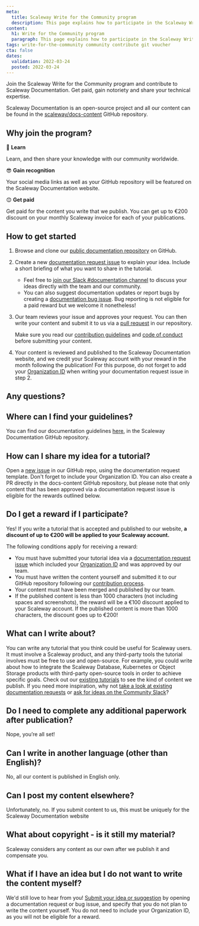 ```yaml
---
meta:
  title: Scaleway Write for the Community program
  description: This page explains how to participate in the Scaleway Write for the Community program.
content:
  h1: Write for the Community program
  paragraph: This page explains how to participate in the Scaleway Write for the Community program.
tags: write-for-the-community community contribute git voucher
cta: false
dates:
  validation: 2022-03-24
  posted: 2022-03-24
---
```


<Lightbox src="scaleway-write-for-community-2x.webp" size="large" alt="" />

Join the Scaleway Write for the Community program and contribute to Scaleway Documentation. Get paid, gain notoriety and share your technical expertise. 

Scaleway Documentation is an open-source project and all our content can be found in the [scaleway/docs-content](https://github.com/scaleway/docs-content/) GitHub repository. 

## Why join the program?

🙆 **Learn**

Learn, and then share your knowledge with our community worldwide.

😎 **Gain recognition**

Your social media links as well as your GitHub repository will be featured on the Scaleway Documentation website.

😊 **Get paid**

Get paid for the content you write that we publish. You can get up to €200 discount on your monthly Scaleway invoice for each of your publications. 

## How to get started

1. Browse and clone our [public documentation repository](https://github.com/scaleway/docs-content/blob/main/docs/CONTRIBUTING.md#use-repository-locally) on GitHub.

2. Create a new [documentation request issue](https://github.com/scaleway/docs-content/issues/new?assignees=&labels=Documentation+Request&template=doc_request.yaml&title=%5B%F0%9F%91%A9%E2%80%8D%F0%9F%92%BB+Documentation+Request%5D%3A+) to explain your idea. Include a short briefing of what you want to share in the tutorial.

    <Message type="tip">

    - Feel free to [join our Slack #documentation channel](https://scaleway-community.slack.com/archives/C01J2BT8TGX) to discuss your ideas directly with the team and our community. 
    - You can also suggest documentation updates or report bugs by creating a [documentation bug issue](https://github.com/scaleway/docs-content/issues/new?assignees=&labels=Documentation+Bug&template=doc_bug.yaml&title=%5B%F0%9F%90%9E+Documentation+Bug%5D%3A+). Bug reporting is not eligible for a paid reward but we welcome it nonetheless!
        
    </Message>

3. Our team reviews your issue and approves your request. You can then write your content and submit it to us via a [pull request](https://github.com/scaleway/docs-content/pulls) in our repository.

    <Message type="important">
    
    Make sure you read our [contribution guidelines](https://github.com/scaleway/docs-content/blob/854cc72797d4103d0475f35f977f32339d6e94f5/docs/CONTRIBUTING.md) and [code of conduct](https://github.com/scaleway/docs-content/blob/854cc72797d4103d0475f35f977f32339d6e94f5/docs/CODE_OF_CONDUCT.md) before submitting your content. 

    </Message>

4. Your content is reviewed and published to the Scaleway Documentation website, and we credit your Scaleway account with your reward in the month following the publication! For this purpose, do not forget to add your [Organization ID](/console/my-project/how-to/join-an-organization/#how-to-retrieve-your-organization-id) when writing your documentation request issue in step 2.

## Any questions?

<Concept>

## Where can I find your guidelines?

You can find our documentation guidelines [here](https://github.com/scaleway/docs-content/blob/854cc72797d4103d0475f35f977f32339d6e94f5/docs/CONTRIBUTING.md), in the Scaleway Documentation GitHub repository.

</Concept>

<Concept> 

## How can I share my idea for a tutorial?

Open a [new issue](https://github.com/scaleway/docs-content/issues/new?assignees=&labels=Documentation+Request&template=doc_request.yaml&title=%5B%F0%9F%91%A9%E2%80%8D%F0%9F%92%BB+Documentation+Request%5D%3A+) in our GitHub repo, using the documentation request template. Don't forget to include your Organization ID. You can also create a PR directly in the docs-content GitHub repository, but please note that only content that has been approved via a documentation request issue is eligible for the rewards outlined below.

</Concept>

<Concept>

## Do I get a reward if I participate?

Yes! If you write a tutorial that is accepted and published to our website, **a discount of up to €200 will be applied to your Scaleway account.** 

<Message type="note">

The following conditions apply for receiving a reward:
- You must have submitted your tutorial idea via a [documentation request issue](https://github.com/scaleway/docs-content/issues/new?assignees=&labels=Documentation+Request&template=doc_request.yaml&title=%5B%F0%9F%91%A9%E2%80%8D%F0%9F%92%BB+Documentation+Request%5D%3A+) which included your [Organization ID](/console/my-project/how-to/join-an-organization/#how-to-retrieve-your-organization-id) and was approved by our team.
- You must have written the content yourself and submitted it to our GitHub repository following our [contribution process](https://github.com/scaleway/docs-content/blob/main/docs/CONTRIBUTING.md).
- Your content must have been merged and published by our team.
- If the published content is less than 1000 characters (not including spaces and screenshots), the reward will be a €100 discount applied to your Scaleway account. If the published content is more than 1000 characters, the discount goes up to €200!

</Message>

</Concept>

<Concept>

## What can I write about?

You can write any tutorial that you think could be useful for Scaleway users. It must involve a Scaleway product, and any third-party tools the tutorial involves must be free to use and open-source. For example, you could write about how to integrate the Scaleway Database, Kubernetes or Object Storage products with third-party open-source tools in order to achieve specific goals. Check out our [existing tutorials](https://www.scaleway.com/en/docs/tutorials/) to see the kind of content we publish. If you need more inspiration, why not [take a look at existing documentation requests](https://github.com/scaleway/docs-content/issues) or [ask for ideas on the Community Slack](https://scaleway-community.slack.com/archives/C01J2BT8TGX)?

</Concept>

<Concept>

## Do I need to complete any additional paperwork after publication?

Nope, you’re all set! 

</Concept>

<Concept>

## Can I write in another language (other than English)?

No, all our content is published in English only.

</Concept>

<Concept>

## Can I post my content elsewhere?

Unfortunately, no. If you submit content to us, this must be uniquely for the Scaleway Documentation website

</Concept>

<Concept>

## What about copyright - is it still my material?

Scaleway considers any content as our own after we publish it and compensate you.

</Concept>

<Concept>

## What if I have an idea but I do not want to write the content myself?

We'd still love to hear from you! [Submit your idea or suggestion](https://github.com/scaleway/docs-content/issues/new/choose) by opening a documentation request or bug issue, and specify that you do not plan to write the content yourself. You do not need to include your Organization ID, as you will not be eligible for a reward.

</Concept>
